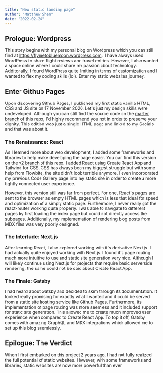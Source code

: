 ```yaml
---
title: "New static landing page"
author: "Matthew Shen"
date: "2022-02-26"
---
```


## Prologue: Wordpress

This story begins with my personal blog on Wordpress which you can still find at https://flymetobluemoon.wordpress.com . I have always used WordPress to share flight reviews and travel entries. However, I also wanted a space online where I could share my passion about technology. Additonally, I found WordPress quite limiting in terms of customization and I wanted to flex my coding skills (lol). Enter my static websites journey.

## Enter Github Pages

Upon discovering Github Pages, I published my first static vanilla HTML, CSS and JS site on 17 November 2020. Let's just my design skills were undeveloped. Although you can still find the source code on the [master branch](https://github.com/flyme2bluemoon/flyme2bluemoon.github.io/tree/master) of this repo, I'd highly recommend you not in order to preserve your dignity. This edition was just a single HTML page and linked to my Socials and that was about it.

### The Renaissance: React

As I learned more about web development, I added some frameworks and libraries to help make developing the page easier. You can find this version on the [v2 branch](https://github.com/flyme2bluemoon/flyme2bluemoon.github.io/tree/v2) of this repo. I added React using Create React App and Tailwind for CSS. CSS has always been my biggest struggle but with some help from Flowbite, the site didn't look terrible anymore. I even incorporated my previous Code Gallery page into my static site in order to create a more tightly connected user experience.

However, this version still was far from perfect. For one, React's pages are sent to the browser as empty HTML pages which is less that ideal for speed and optimization of a simply static page. Furthermore, I never really got the react-router working quite properly. I was able to navigate to different pages by first loading the index page but could not directly access the subpages. Additionally, my implementation of rendering blog posts from MDX files was very poorly designed.

### The Interlude: Next.js

After learning React, I also explored working with it's derivative Next.js. I had actually quite enjoyed working with Next.js. I found it's page routing much more intuitive to use and static site generation very nice. Although I will likely continue using Next.js for projects that require basic serverside rendering, the same could not be said about Create React App.

### The Finale: Gatsby

I had heard about Gatsby and decided to skim through its documentation. It looked really promising for exactly what I wanted and it could be served from a static site hosting service like Github Pages. Furthermore, its implementation of page routing was more seemless and it included support for static site generation. This allowed me to create much improved user experience when compared to Create React App. To top it off, Gatsby comes with amazing GraphQL and MDX integrations which allowed me to set up this blog seemlessly.

## Epilogue: The Verdict

When I first embarked on this project 2 years ago, I had not fully realized the full potential of static websites. However, with some frameworks and libraries, static websites are now more powerful than ever.
